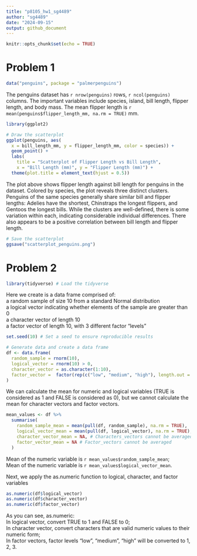 ```yaml
---
title: "p8105_hw1_sg4489"
author: "sg4489"
date: "2024-09-15"
output: github_document
---
```


```r
knitr::opts_chunk$set(echo = TRUE)
```

# Problem 1

```r
data("penguins", package = "palmerpenguins")
```

The penguins dataset has `r nrow(penguins)` rows, `r ncol(penguins)` columns. The important variables include species, island, bill length, flipper length, and body mass. The mean flipper length is `r mean(penguins$flipper_length_mm, na.rm = TRUE)` mm.

```r
library(ggplot2)

# Draw the scatterplot
ggplot(penguins, aes(
  x = bill_length_mm, y = flipper_length_mm, color = species)) +
  geom_point() +
  labs(
    title = "Scatterplot of Flipper Length vs Bill Length",
    x = "Bill Length (mm)", y = "Flipper Length (mm)") +
  theme(plot.title = element_text(hjust = 0.5))
```

The plot above shows flipper length against bill length for penguins in the dataset. Colored by species, the plot reveals three distinct clusters. Penguins of the same species generally share similar bill and flipper lengths: Adelies have the shortest, Chinstraps the longest flippers, and Gentoos the longest bills. While the clusters are well-defined, there is some variation within each, indicating considerable individual differences. There also appears to be a positive correlation between bill length and flipper length.

```r
# Save the scatterplot
ggsave("scatterplot_penguins.png")
```

# Problem 2

```r
library(tidyverse) # Load the tidyverse
```

Here we create is a data frame comprised of:  
a random sample of size 10 from a standard Normal distribution  
a logical vector indicating whether elements of the sample are greater than 0  
a character vector of length 10  
a factor vector of length 10, with 3 different factor “levels”  

```r
set.seed(10) # Set a seed to ensure reproducible results

# Generate data and create a data frame
df <- data.frame(
  random_sample = rnorm(10),
  logical_vector = rnorm(10) > 0,
  character_vector = as.character(1:10),
  factor_vector =  factor(rep(c("low", "medium", "high"), length.out = 10))
)
```

We can calculate the mean for numeric and logical variables (TRUE is considered as 1 and FALSE is considered as 0), but we cannot calculate the mean for character vectors and factor vectors.

```r
mean_values <- df %>%
  summarise(
    random_sample_mean = mean(pull(df, random_sample), na.rm = TRUE),
    logical_vector_mean = mean(pull(df, logical_vector), na.rm = TRUE),
    character_vector_mean = NA, # Characters_vectors cannot be averaged
    factor_vector_mean = NA # Factor_vectors cannot be averaged
  )
```

Mean of the numeric variable is `r mean_values$random_sample_mean`;  
Mean of the numeric variable is `r mean_values$logical_vector_mean`.  

Next, we apply the as.numeric function to logical, character, and factor variables

```r
as.numeric(df$logical_vector) 
as.numeric(df$character_vector)
as.numeric(df$factor_vector)
```

As you can see, as.numeric:  
In logical vector, convert TRUE to 1 and FALSE to 0;  
In character vector, convert characters that are valid numeric values to their numeric form;  
In factor vectors, factor levels "low", "medium", "high" will be converted to 1, 2, 3.

